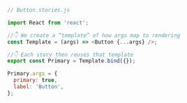 ```js
// Button.stories.js

import React from 'react';

//👇 We create a “template” of how args map to rendering
const Template = (args) => <Button {...args} />;

//👇 Each story then reuses that template
export const Primary = Template.bind({});

Primary.args = {
  primary: true,
  label: 'Button',
};
```